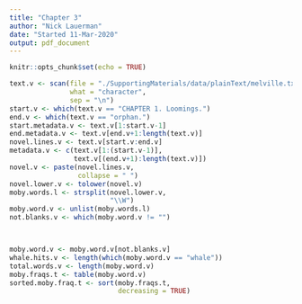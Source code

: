 ```yaml
---
title: "Chapter 3"
author: "Nick Lauerman"
date: "Started 11-Mar-2020"
output: pdf_document
---
```


```r
knitr::opts_chunk$set(echo = TRUE)

text.v <- scan(file = "./SupportingMaterials/data/plainText/melville.txt",
               what = "character",
               sep = "\n")
start.v <- which(text.v == "CHAPTER 1. Loomings.")
end.v <- which(text.v == "orphan.")
start.metadata.v <- text.v[1:start.v-1]
end.metadata.v <- text.v[end.v+1:length(text.v)]
novel.lines.v <- text.v[start.v:end.v]
metadata.v <- c(text.v[1:(start.v-1)],
                text.v[(end.v+1):length(text.v)])
novel.v <- paste(novel.lines.v,
                 collapse = " ")
novel.lower.v <- tolower(novel.v)
moby.words.l <- strsplit(novel.lower.v,
                         "\\W")
moby.word.v <- unlist(moby.words.l)
not.blanks.v <- which(moby.word.v != "")



moby.word.v <- moby.word.v[not.blanks.v]
whale.hits.v <- length(which(moby.word.v == "whale"))
total.words.v <- length(moby.word.v)
moby.fraqs.t <- table(moby.word.v)
sorted.moby.fraq.t <- sort(moby.fraqs.t,
                           decreasing = TRUE)
```

#